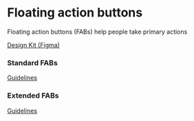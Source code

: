 
# Floating action buttons

Floating action buttons (FABs) help people take primary actions

[Design Kit (Figma)](https://www.figma.com/community/file/1035203688168086460)

### Standard FABs

[Guidelines](https://m3.material.io/components/floating-action-button/guidelines)

<p style={{ display: 'flex', gap: '16px' }}>
  <Inline tag={'span'} is={M3FabButton} icon={'edit'} aria-label={'Edit'} variant={'surface'} />
  <Inline tag={'span'} is={M3FabButton} icon={'edit'} aria-label={'Edit'} />
  <Inline tag={'span'} is={M3FabButton} icon={'edit'} aria-label={'Edit'} variant={'secondary'} />
  <Inline tag={'span'} is={M3FabButton} icon={'edit'} aria-label={'Edit'} variant={'tertiary'} />
</p>

### Extended FABs

[Guidelines](https://m3.material.io/components/extended-fab/guidelines)

<p style={{ display: 'flex', gap: '16px' }}>
  <Inline tag={'span'} is={M3FabButton} icon={'add'} label={'New task'} variant={'surface'} />
  <Inline tag={'span'} is={M3FabButton} icon={'add'} label={'New task'} />
  <Inline tag={'span'} is={M3FabButton} icon={'add'} label={'New task'} variant={'secondary'} />
  <Inline tag={'span'} is={M3FabButton} icon={'add'} label={'New task'} variant={'tertiary'} />
</p>
